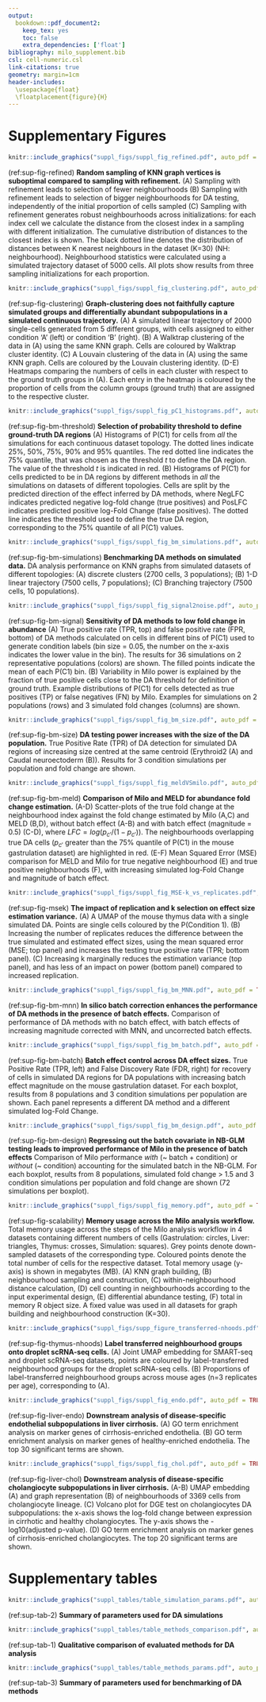 ```yaml
---
output:
  bookdown::pdf_document2:
    keep_tex: yes
    toc: false
    extra_dependencies: ['float']
bibliography: milo_supplement.bib
csl: cell-numeric.csl
link-citations: true
geometry: margin=1cm
header-includes:
  \usepackage{float}
  \floatplacement{figure}{H}
---
```


<!-- ```{r, include=FALSE} -->
<!-- knitr::opts_chunk$set(fig.pos = "!H", out.extra = "") -->
<!-- ``` -->

<!-- \usepackage{float}  -->
\renewcommand{\figurename}{Supplementary Figure}
\renewcommand{\tablename}{Supplementary Table}
\pagenumbering{gobble}

\newpage 

# Supplementary Figures {-}

```r
knitr::include_graphics("suppl_figs/suppl_fig_refined.pdf", auto_pdf = TRUE)
```

(ref:sup-fig-refined) **Random sampling of KNN graph vertices is suboptimal compared to sampling with refinement.**
(A) Sampling with refinement leads to selection of fewer neighbourhoods 
(B) Sampling with refinement leads to selection of bigger neighbourhoods for DA testing, independently of the initial proportion of cells sampled
(C) Sampling with refinement generates robust neighbourhoods across initializations: for each index cell we calculate the distance from the closest index in a sampling with different initialization. The cumulative distribution of distances to the closest index is shown. The black dotted line denotes the distribution of distances between K nearest neighbours in the dataset (K=30) (NH: neighbourhood). 
Neighbourhood statistics were calculated using a simulated trajectory dataset of 5000 cells. All plots show results from three sampling initializations for each proportion.

```r
knitr::include_graphics("suppl_figs/suppl_fig_clustering.pdf", auto_pdf = TRUE)
```

(ref:sup-fig-clustering) **Graph-clustering does not faithfully capture simulated groups and differentially abundant subpopulations in a simulated continuous trajectory.**
(A) A simulated linear trajectory of 2000 single-cells generated from 5 different groups, with cells assigned to either condition ‘A’ (left) or condition ‘B’ (right).
(B) A Walktrap clustering of the data in (A) using the same KNN graph. Cells are coloured by Walktrap cluster identity.
(C) A Louvain clustering of the data in (A) using the same KNN graph. Cells are coloured by the Louvain clustering identity.
(D-E) Heatmaps comparing the numbers of cells in each cluster with respect to the ground truth groups in (A). Each entry in the heatmap is coloured by the proportion of cells from the column groups (ground truth) that are assigned to the respective cluster.

<!-- ```{r sup-fig-bm-threshold,  fig.cap="(ref:sup-fig-bm-threshold)", echo=FALSE} -->
<!-- knitr::include_graphics("suppl_figs/suppl_fig_bm_threshold.pdf", auto_pdf = TRUE) -->
<!-- ``` -->

<!-- (ref:sup-fig-bm-threshold) **Selection of probability threshold for DA benchmarking.** Mean True Positive Rate (left) and False Discovery Rate (right) for recovery of cells in simulated DA regions as a function of probability threshold $t$ picked to define true DA. The dashed line indicates $t = 0.6$, that was selected for benchmarking analyses. The mean is calculated over simulations on 8 populations. Line shading indicates the standard deviation of the mean. -->


```r
knitr::include_graphics("suppl_figs/suppl_fig_pC1_histograms.pdf", auto_pdf = TRUE)
```

(ref:sup-fig-bm-threshold) **Selection of probability threshold to define ground-truth DA regions** 
(A) Histograms of P(C1) for cells from _all_ the simulations for each continuous dataset topology. The dotted lines indicate 25%, 50%, 75%, 90% and 95% quantiles. The red dotted line indicates the 75% quantile, that was chosen as the threshold $t$ to define the DA region. The value of the threshold $t$ is indicated in red.
(B) Histograms of P(C1) for cells predicted to be in DA regions by different methods in _all_ the simulations on datasets of different topologies. Cells are split by the predicted direction of the effect inferred by DA methods, where NegLFC indicates predicted negative log-fold change (true positives) and PosLFC indicates predicted positive log-Fold Change (false positives). The dotted line indicates the threshold used to define the true DA region, corresponding to the 75% quantile of all P(C1) values.


```r
knitr::include_graphics("suppl_figs/suppl_fig_bm_simulations.pdf", auto_pdf = TRUE)
```

(ref:sup-fig-bm-simulations) **Benchmarking DA methods on simulated data.** DA analysis performance on KNN graphs from simulated datasets of different topologies: (A) discrete clusters (2700 cells, 3 populations);  (B) 1-D linear trajectory (7500 cells, 7 populations); (C) Branching trajectory (7500 cells, 10 populations).

```r
knitr::include_graphics("suppl_figs/suppl_fig_signal2noise.pdf", auto_pdf = TRUE)
```

(ref:sup-fig-bm-signal) **Sensitivity of DA methods to low fold change in abundance**
(A) True positive rate (TPR, top) and false positive rate (FPR, bottom) of DA methods calculated on cells in different bins of P(C1) used to generate condition labels (bin size = 0.05, the number on the x-axis indicates the lower value in the bin). The results for 36 simulations on 2 representative populations (colors) are shown. The filled points indicate the mean of each P(C1) bin.
(B) Variability in Milo power is explained by the fraction of true positive cells close to the DA threshold for definition of ground truth. Example distributions of P(C1) for cells detected as true positives (TP) or false negatives (FN) by Milo. Examples for simulations on 2 populations (rows) and 3 simulated fold changes (columns) are shown. 


```r
knitr::include_graphics("suppl_figs/suppl_fig_bm_size.pdf", auto_pdf = TRUE)
```

(ref:sup-fig-bm-size) **DA testing power increases with the size of the DA population.** True Positive Rate (TPR) of DA detection for simulated DA regions of increasing size centred at the same centroid (Erythroid2 (A) and Caudal neuroectoderm (B)). Results for 3 condition simulations per population and fold change are shown.


```r
knitr::include_graphics("suppl_figs/suppl_fig_meldVSmilo.pdf", auto_pdf = TRUE)
```

(ref:sup-fig-bm-meld) **Comparison of Milo and MELD for abundance fold change estimation.** (A-D) Scatter-plots of the true fold change at the neighbourhood index against the fold change estimated by Milo (A,C) and MELD (B,D), without batch effect (A-B) and with batch effect (magnitude = 0.5) (C-D), where $LFC = log(p_{c'}/(1 - p_{c'}))$. The neighbourhoods overlapping true DA cells ($p_{c'}$ greater than the 75% quantile of P(C1) in the mouse gastrulation dataset) are highlighted in red. (E-F) Mean Squared Error (MSE) comparison for MELD and Milo for true negative neighbourhood (E) and true positive neighbourhoods (F), with increasing simulated log-Fold Change and magnitude of batch effect.

```r
knitr::include_graphics("suppl_figs/suppl_fig_MSE-k_vs_replicates.pdf", auto_pdf = TRUE)
```

(ref:sup-fig-msek) **The impact of replication and k selection on effect size estimation variance.** (A) A UMAP of the mouse thymus data with a single simulated DA. Points are single cells coloured by the P(Condition 1). (B) Increasing the number of replicates reduces the difference between the true simulated and estimated effect sizes, using the mean squared error (MSE; top panel) and increases the testing true positive rate (TPR; bottom panel). (C) Increasing k marginally reduces the estimation variance (top panel), and has less of an impact on power (bottom panel) compared to increased replication.
 
```r
knitr::include_graphics("suppl_figs/suppl_fig_bm_MNN.pdf", auto_pdf = TRUE)
```

(ref:sup-fig-bm-mnn) **In silico batch correction enhances the performance of DA methods in the presence of batch effects.** Comparison of performance of DA methods with no batch effect, with batch effects of increasing magnitude corrected with MNN, and uncorrected batch effects.  


```r
knitr::include_graphics("suppl_figs/suppl_fig_bm_batch.pdf", auto_pdf = TRUE)
```

(ref:sup-fig-bm-batch) **Batch effect control across DA effect sizes.** True Positive Rate (TPR, left) and False Discovery Rate (FDR, right) for recovery of cells in simulated DA regions for DA populations with increasing batch effect magnitude on the mouse gastrulation dataset. For each boxplot, results from 8 populations and 3 condition simulations per population are shown. Each panel represents a different DA method and a different simulated log-Fold Change.
 

```r
knitr::include_graphics("suppl_figs/suppl_fig_bm_design.pdf", auto_pdf = TRUE)
```

(ref:sup-fig-bm-design) **Regressing out the batch covariate in NB-GLM testing leads to improved performance of Milo in the presence of batch effects** Comparison of Milo performance _with_ (~ batch + condition) or _without_ (~ condition) accounting for the simulated batch in the NB-GLM. For each boxplot, results from 8 populations, simulated fold change > 1.5 and 3 condition simulations per population and fold change are shown (72 simulations per boxplot).

```r
knitr::include_graphics("suppl_figs/suppl_fig_memory.pdf", auto_pdf = TRUE)
```

(ref:sup-fig-scalability) **Memory usage across the Milo analysis workflow.**
Total memory usage across the steps of the Milo analysis workflow in 4 datasets containing different numbers of cells (Gastrulation: circles, Liver: triangles, Thymus: crosses, Simulation: squares). Grey points denote down-sampled datasets of the corresponding type. Coloured points denote the total number of cells for the respective dataset. Total memory usage (y-axis) is shown in megabytes (MB). (A) KNN graph building, (B) neighbourhood sampling and construction, (C) within-neighbourhood distance calculation, (D) cell counting in neighbourhoods according to the input experimental design, (E) differential abundance testing, (F) total in memory R object size. A fixed value was used in all datasets for graph building and neighbourhood construction (K=30).

```r
knitr::include_graphics("suppl_figs/supp_figure_transferred-nhoods.pdf", auto_pdf = TRUE)
```

(ref:sup-fig-thymus-nhoods) **Label transferred neighbourhood groups onto droplet scRNA-seq cells.** (A) Joint UMAP embedding for SMART-seq and droplet scRNA-seq datasets, points are coloured by label-transferred neighbourhood groups for the droplet scRNA-seq cells. (B) Proportions of label-transferred neighbourhood groups across mouse ages (n=3 replicates per age), corresponding to (A).


```r
knitr::include_graphics("suppl_figs/suppl_fig_endo.pdf", auto_pdf = TRUE)
```

(ref:sup-fig-liver-endo) **Downstream analysis of disease-specific endothelial subpopulations in liver cirrhosis.**
(A) GO term enrichment analysis on marker genes of cirrhosis-enriched endothelia. (B) GO term enrichment analysis on marker genes of healthy-enriched endothelia. The top 30 significant terms are shown.

```r
knitr::include_graphics("suppl_figs/suppl_fig_chol.pdf", auto_pdf = TRUE)
```

(ref:sup-fig-liver-chol) **Downstream analysis of disease-specific cholangiocyte subpopulations in liver cirrhosis.**
(A-B) UMAP embedding (A) and graph representation (B) of neighbourhoods of 3369 cells from cholangiocyte lineage.
(C) Volcano plot for DGE test on cholangiocytes DA subpopulations: the x-axis shows the log-fold change between expression in cirrhotic and healthy cholangiocytes. The y-axis shows the -log10(adjusted p-value).
(D) GO term enrichment analysis on marker genes of cirrhosis-enriched cholangiocytes. The top 20 significant terms are shown.

\newpage

# Supplementary tables {-}

\renewcommand{\figurename}{Supplementary Table}
\setcounter{figure}{0}  

```r
knitr::include_graphics("suppl_tables/table_simulation_params.pdf", auto_pdf = TRUE)
```

(ref:sup-tab-2) **Summary of parameters used for DA simulations**

```r
knitr::include_graphics("suppl_tables/table_methods_comparison.pdf", auto_pdf = TRUE)
```

(ref:sup-tab-1) **Qualitative comparison of evaluated methods for DA analysis**

```r
knitr::include_graphics("suppl_tables/table_methods_params.pdf", auto_pdf = TRUE)
```

(ref:sup-tab-3) **Summary of parameters used for benchmarking of DA methods**



\newpage

